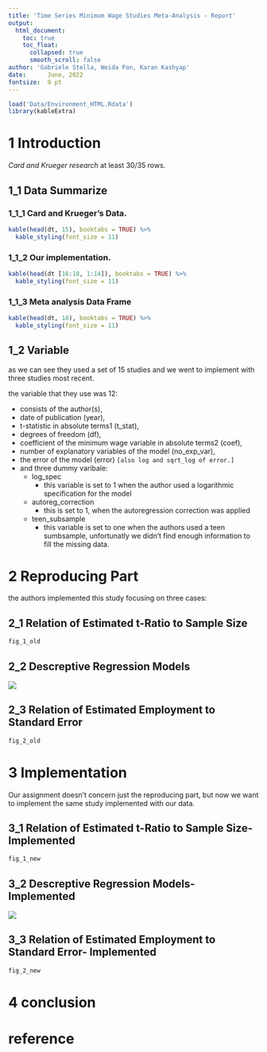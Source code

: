 ```yaml
---
title: 'Time Series Minimum Wage Studies Meta-Analysis - Report'
output:
  html_document:
    toc: true
    toc_float:
      collapsed: true
      smooth_scroll: false
author: 'Gabriele Stella, Weida Pan, Karan Kashyap'
date:      June, 2022
fontsize:  9 pt  
---
```


```r
load('Data/Environment_HTML.Rdata')
library(kableExtra)
```

# 1 Introduction

*Card and Krueger research* at least 30/35 rows. 

## 1_1 Data Summarize {.tabset}

### 1_1_1 Card and Krueger's Data. 

```r

kable(head(dt, 15), booktabs = TRUE) %>%
  kable_styling(font_size = 11)

```

### 1_1_2 Our implementation.  
```r
kable(head(dt [16:18, 1:14]), booktabs = TRUE) %>%
  kable_styling(font_size = 11)

```

### 1_1_3 Meta analysis Data Frame 

```r
kable(head(dt, 18), booktabs = TRUE) %>%
  kable_styling(font_size = 11)

```

## 1_2 Variable

as we can see they used a set of 15 studies and we went to implement with three studies most recent. 

the variable that they use was 12: 

- consists of the author(s), 
- date of publication (year), 
- t-statistic in absolute terms1 (t_stat), 
- degrees of freedom (df), 
- coefficient of the minimum wage variable in absolute terms2 (coef), 
- number of explanatory variables of the model (no_exp_var), 
- the error of the model (error) `[also log and sqrt_log of error.]`
- and three dummy varibale: 
  - log_spec
    - this variable is set to 1 when the author used a logarithmic specification for the model
  - autoreg_correction
    - this is set to 1, when the autoregression correction was applied
  - teen_subsample
    - this variable is set to one when the authors used a teen sumbsample, unfortunatly we didn't find enough information to fill the missing data. 
  

  
# 2 Reproducing Part

the authors implemented this study focusing on three cases: 

## 2_1 Relation of Estimated t-Ratio to Sample Size 
```r
fig_1_old
```

## 2_2 Descreptive Regression Models 
<img src="data/tbl 1.png"/>


## 2_3 Relation of Estimated Employment to Standard Error

```r
fig_2_old
```

# 3 Implementation 

Our assignment doesn't concern just the reproducing part, but now we want to implement the same study implemented with our data. 

## 3_1 Relation of Estimated t-Ratio to Sample Size- Implemented

```r
fig_1_new
```

## 3_2 Descreptive Regression Models- Implemented
<img src="data/tbl 2.png"/>

## 3_3 Relation of Estimated Employment to Standard Error- Implemented

```r
fig_2_new
```

  
# 4 conclusion

# reference
  



  






